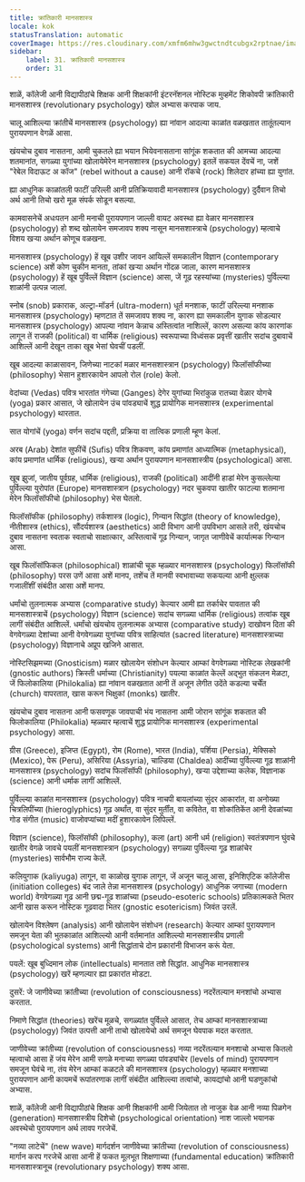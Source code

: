 ```yaml
---
title: क्रांतिकारी मानसशास्त्र
locale: kok
statusTranslation: automatic
coverImage: https://res.cloudinary.com/xmfm6mhw3gwctndtcubgx2rptnae/image/upload/v1740337243/small_cover_educacion_fundamental_a051170f1c.webp
sidebar:
    label: 31. क्रांतिकारी मानसशास्त्र
    order: 31
---
```

शाळें, कॉलेजी आनी विद्यापीठांचे शिक्षक आनी शिक्षकांनी इंटरनॅशनल नोस्टिक मुव्हमेंट शिकोवपी क्रांतिकारी मानसशास्त्र (revolutionary psychology) खोल अभ्यास करपाक जाय.

 चालू आशिल्ल्या क्रांतीचें मानसशास्त्र (psychology) ह्या नांवान आदल्या काळांत वळखतात तातूंतल्यान पुरायपणान वेगळें आसा.

 खंयचोच दुबाव नासतना, आमी चुकतले ह्या भयान भियेवनासताना सांगूंक शकतात की आमच्या आदल्या शतमानांत, सगळ्या युगांच्या खोलायेमेरेन मानसशास्त्र (psychology) इतलें सकयल देंवचें ना, जशें "रेबेल विदाऊट अ कॉज" (rebel without a cause) आनी रॉकचे (rock) शिलेदार हांच्या ह्या युगांत.

 ह्या आधुनिक काळांतली फाटीं उरिल्ली आनी प्रतिक्रियावादी मानसशास्त्र (psychology) दुर्दैवान तिचो अर्थ आनी तिचो खरो मूळ संपर्क सोडून बसल्या.

 कामवासनेचें अधःपतन आनी मनाची पुरायपणान जाल्ली वायट अवस्था ह्या वेळार मानसशास्त्र (psychology) हो शब्द खोलायेन समजावप शक्य नासून मानसशास्त्राचे (psychology) म्हत्वाचे विशय खऱ्या अर्थान कोणूच वळखना.

 मानसशास्त्र (psychology) हें खूब उशीर जावन आयिल्लें समकालीन विज्ञान (contemporary science) अशें कोण चुकीन मानता, तांकां खऱ्या अर्थान गोंदळ जाला, कारण मानसशास्त्र (psychology) हें खूब पुर्विल्लें विज्ञान (science) आसा, जें गूढ रहस्यांच्या (mysteries) पुर्विल्ल्या शाळांनी उत्पन्न जालां.

 स्नोब (snob) प्रकाराक, अल्ट्रा-मॉडर्न (ultra-modern) धूर्त मनशाक, फाटीं उरिल्ल्या मनशाक मानसशास्त्र (psychology) म्हणटात तें समजावप शक्य ना, कारण ह्या समकालीन युगाक सोडल्यार मानसशास्त्र (psychology) आपल्या नांवान केन्नाच अस्तित्वांत नाशिल्लें, कारण असल्या कांय कारणांक लागून तें राजकी (political) वा धार्मिक (religious) स्वरूपाच्या विध्वंसक प्रवृत्तीं खातीर सदांच दुबावाचें आशिल्लें आनी देखून ताका खूब भेसां घेवचीं पडलीं.

 खूब आदल्या काळासावन, जिणेच्या नाटकां मळार मानसशास्त्रान (psychology) फिलॉसॉफीच्या (philosophy) भेसान हुशारकायेन आपलो रोल (role) केलो.

 वेदांच्या (Vedas) पवित्र भारतांत गंगेच्या (Ganges) देगेर युगांच्या भिरांकुळ रातच्या वेळार योगचे (yoga) प्रकार आसात, जे खोलायेन उंच पांवड्याचें शुद्ध प्रायोगिक मानसशास्त्र (experimental psychology) थारतात.

 सात योगांचें (yoga) वर्णन सदांच पद्दती, प्रक्रिया वा तात्विक प्रणाली म्हूण केलां.

 अरब (Arab) देशांत सुफींचें (Sufis) पवित्र शिकवण, कांय प्रमाणांत आध्यात्मिक (metaphysical), कांय प्रमाणांत धार्मिक (religious), खऱ्या अर्थान पुरायपणान मानसशास्त्रीय (psychological) आसा.

 खूब झुजां, जातीय पूर्वग्रह, धार्मिक (religious), राजकी (political) आदींनी हाडां मेरेन कुसल्लेल्या पुर्विल्ल्या युरोपांत (Europe) मानसशास्त्रान (psychology) नदर चुकवपा खातीर फाटल्या शतमाना मेरेन फिलॉसॉफीचो (philosophy) भेस घेतलो.

 फिलॉसॉफीक (philosophy) तर्कशास्त्र (logic), गिन्यान सिद्धांत (theory of knowledge), नीतीशास्त्र (ethics), सौंदर्यशास्त्र (aesthetics) आदी विभाग आनी उपविभाग आसले तरी, खंयचोच दुबाव नासतना स्वताक स्वताचो साक्षात्कार, अस्तित्वाचें गूढ गिन्यान, जागृत जाणीवेचें कार्यात्मक गिन्यान आसा.

 खूब फिलॉसॉफिकल (philosophical) शाळांची चूक म्हळ्यार मानसशास्त्र (psychology) फिलॉसॉफी (philosophy) परस उणें आसा अशें मानप, तशेंच तें मानवी स्वभावाच्या सकयल्या आनी क्षुल्लक गजालींशीं संबंदीत आसा अशें मानप.

 धर्मांचो तुलनात्मक अभ्यास (comparative study) केल्यार आमी ह्या तर्काचेर पावतात की मानसशास्त्राचें (psychology) विज्ञान (science) सदांच सगळ्या धार्मिक (religious) तत्वांक खूब लागीं संबंदीत आशिल्लें. धर्मांचो खंयचोय तुलनात्मक अभ्यास (comparative study) दाखोवन दिता की वेगवेगळ्या देशांच्या आनी वेगवेगळ्या युगांच्या पवित्र साहित्यांत (sacred literature) मानसशास्त्राच्या (psychology) विज्ञानाचे अप्रूप खजिने आसात.

 नोस्टिसिझमच्या (Gnosticism) मळार खोलायेन संशोधन केल्यार आम्कां वेगवेगळ्या नोस्टिक लेखकांनी (gnostic authors) क्रिस्ती धर्माच्या (Christianity) पयल्या काळांत केल्लें अद्भुत संकलन मेळटा, जें फिलोकालिया (Philokalia) ह्या नांवान वळखतात आनी तें अजून लेगीत उदेंते कडल्या चर्चेंत (church) वापरतात, खास करून भिक्षुकां (monks) खातीर.

 खंयचोच दुबाव नासतना आनी फसवणूक जावपाची भंय नासतना आमी जोरान सांगूंक शकतात की फिलोकालिया (Philokalia) म्हळ्यार म्हत्वाचें शुद्ध प्रायोगिक मानसशास्त्र (experimental psychology) आसा.

 ग्रीस (Greece), इजिप्त (Egypt), रोम (Rome), भारत (India), पर्शिया (Persia), मेक्सिको (Mexico), पेरू (Peru), असिरिया (Assyria), चाल्डिया (Chaldea) आदींच्या पुर्विल्ल्या गूढ शाळांनी मानसशास्त्र (psychology) सदांच फिलॉसॉफी (philosophy), खऱ्या उद्देशाच्या कलेक, विज्ञानाक (science) आनी धर्माक लागीं आशिल्लें.

 पुर्विल्ल्या काळांत मानसशास्त्र (psychology) पवित्र नाचपी बायलांच्या सुंदर आकारांत, वा अनोख्या चित्रलिपींच्या (hieroglyphics) गूढ अर्थांत, वा सुंदर मुर्तींत, वा कवितेत, वा शोकांतिकेंत आनी देवळांच्या गोड संगीत (music) वाजोवप्यांच्या मदीं हुशारकायेन लिपिल्लें.

 विज्ञान (science), फिलॉसॉफी (philosophy), कला (art) आनी धर्म (religion) स्वतंत्रपणान घुंवचे खातीर वेगळे जावचे पयलीं मानसशास्त्रान (psychology) सगळ्या पुर्विल्ल्या गूढ शाळांचेर (mysteries) सार्वभौम राज्य केलें.

 कलियुगाक (kaliyuga) लागून, वा काळोख युगाक लागून, जें अजून चालू आसा, इनिशिएटिक कॉलेजीस (initiation colleges) बंद जाले तेन्ना मानसशास्त्र (psychology) आधुनिक जगाच्या (modern world) वेगवेगळ्या गूढ आनी छद्म-गूढ शाळांच्या (pseudo-esoteric schools) प्रतिकात्मकते भितर आनी खास करून नोस्टिक गूढवादा भितर (gnostic esotericism) जिवंत उरलें.

 खोलायेन विश्लेषण (analysis) आनी खोलायेन संशोधन (research) केल्यार आम्कां पुरायपणान समजून येता की भुतकाळांत आशिल्ल्यो आनी वर्तमानांत आशिल्ल्यो मानसशास्त्रीय प्रणाली (psychological systems) आनी सिद्धांताचे दोन प्रकारांनी विभाजन करूं येता.

 पयलें: खूब बुध्दिमान लोक (intellectuals) मानतात तशे सिद्धांत. आधुनिक मानसशास्त्र (psychology) खरें म्हणल्यार ह्या प्रकारांत मोडटा.

 दुसरें: जे जाणीवेच्या क्रांतीच्या (revolution of consciousness) नदरेंतल्यान मनशांचो अभ्यास करतात.

 निमाणे सिद्धांत (theories) खरेंच मूळचे, सगळ्यांत पुर्विल्ले आसात, तेच आम्कां मानसशास्त्राच्या (psychology) जिवंत उत्पत्ती आनी ताचो खोलायेचो अर्थ समजून घेवपाक मदत करतात.

 जाणीवेच्या क्रांतीच्या (revolution of consciousness) नव्या नदरेंतल्यान मनशाचो अभ्यास कितलो म्हत्वाचो आसा हें जंय मेरेन आमी सगळे मनाच्या सगळ्या पांवड्यांचेर (levels of mind) पुरायपणान समजून घेवंचे ना, तंय मेरेन आम्कां कळटले की मानसशास्त्र (psychology) म्हळ्यार मनशाच्या पुरायपणान आनी कायमचें रूपांतरणाक लागीं संबंदीत आशिल्ल्या तत्वांचो, कायद्यांचो आनी घडणुकांचो अभ्यास.

 शाळें, कॉलेजी आनी विद्यापीठांचे शिक्षक आनी शिक्षकांनी आमी जियेतात तो नाजुक वेळ आनी नव्या पिळगेन (generation) मानसशास्त्रीय दिशेचो (psychological orientation) नाश जाल्लो भयानक अवस्थेचो पुरायपणान अर्थ लावप गरजेचें.

 "नव्या लाटेचें" (new wave) मार्गदर्शन जाणीवेच्या क्रांतीच्या (revolution of consciousness) मार्गान करप गरजेचें आसा आनी हें फकत मूलभूत शिक्षणाच्या (fundamental education) क्रांतिकारी मानसशास्त्रानूच (revolutionary psychology) शक्य आसा.

